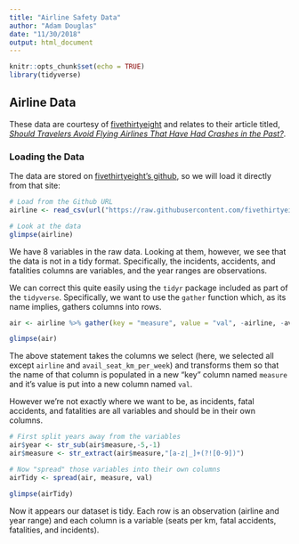 ```yaml
---
title: "Airline Safety Data"
author: "Adam Douglas"
date: "11/30/2018"
output: html_document
---
```


```r
knitr::opts_chunk$set(echo = TRUE)
library(tidyverse)
```

## Airline Data

These data are courtesy of [fivethirtyeight](https://www.fivethirtyeight.com) and relates to their article titled, [*Should Travelers Avoid Flying Airlines That Have Had Crashes in the Past?*](http://fivethirtyeight.com/features/should-travelers-avoid-flying-airlines-that-have-had-crashes-in-the-past/).

### Loading the Data
The data are stored on [fivethirtyeight's github](https://github.com/fivethirtyeight/data/tree/master/airline-safety), so we will load it directly from that site:

```r
# Load from the Github URL
airline <- read_csv(url("https://raw.githubusercontent.com/fivethirtyeight/data/master/airline-safety/airline-safety.csv"),col_types="cdiiiiii")

# Look at the data
glimpse(airline)
```

We have 8 variables in the raw data. Looking at them, however, we see that the data is not in a tidy format. Specifically, the incidents, accidents, and fatalities columns are variables, and the year ranges are observations.

We can correct this quite easily using the `tidyr` package included as part of the `tidyverse`. Specifically, we want to use the `gather` function which, as its name implies, gathers columns into rows.

```r
air <- airline %>% gather(key = "measure", value = "val", -airline, -avail_seat_km_per_week)

glimpse(air)
```

The above statement takes the columns we select (here, we selected all except `airline` and `avail_seat_km_per_week`) and transforms them so that the name of that column is populated in a new "key" column named `measure` and it's value is put into a new column named `val`.

However we're not exactly where we want to be, as incidents, fatal accidents, and fatalities are all variables and should be in their own columns.

```r
# First split years away from the variables
air$year <- str_sub(air$measure,-5,-1)
air$measure <- str_extract(air$measure,"[a-z|_]+(?![0-9])")

# Now "spread" those variables into their own columns
airTidy <- spread(air, measure, val)

glimpse(airTidy)
```

Now it appears our dataset is tidy. Each row is an observation (airline and year range) and each column is a variable (seats per km, fatal accidents, fatalities, and incidents).

